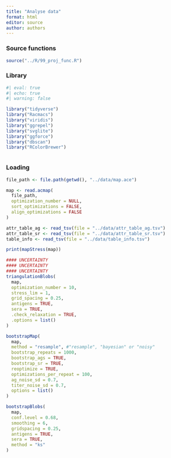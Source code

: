 ```yaml
---
title: "Analyse data"
format: html
editor: source
author: authors
---
```


### Source functions

```r
source("../R/99_proj_func.R")
```

### Library

```r
#| eval: true
#| echo: true
#| warning: false

library("tidyverse")
library("Racmacs")
library("viridis")
library("ggrepel")
library("svglite")
library("ggforce")
library("dbscan")
library("RColorBrewer")



```

### Loading

```r
file_path <- file.path(getwd(), "../data/map.ace")

map <- read.acmap(
  file_path,
  optimization_number = NULL,
  sort_optimizations = FALSE,
  align_optimizations = FALSE
)

attr_table_ag <- read_tsv(file = "../data/attr_table_ag.tsv")
attr_table_sr <- read_tsv(file = "../data/attr_table_sr.tsv")
table_info <- read_tsv(file = "../data/table_info.tsv")


```

```r

print(mapStress(map))

#### UNCERTAINTY
#### UNCERTAINTY
#### UNCERTAINTY
triangulationBlobs(
  map,
  optimization_number = 10,
  stress_lim = 1,
  grid_spacing = 0.25,
  antigens = TRUE,
  sera = TRUE,
  .check_relaxation = TRUE,
  .options = list()
)

bootstrapMap(
  map,
  method = "resample", #"resample", "bayesian" or "noisy"
  bootstrap_repeats = 1000,
  bootstrap_ags = TRUE,
  bootstrap_sr = TRUE,
  reoptimize = TRUE,
  optimizations_per_repeat = 100,
  ag_noise_sd = 0.7,
  titer_noise_sd = 0.7,
  options = list()
)

bootstrapBlobs(
  map,
  conf.level = 0.68,
  smoothing = 6,
  gridspacing = 0.25,
  antigens = TRUE,
  sera = TRUE,
  method = "ks"
)

```

